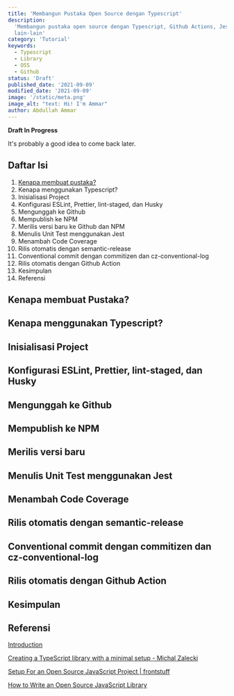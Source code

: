 ```yaml
---
title: 'Membangun Pustaka Open Source dengan Typescript'
description:
  'Membangun pustaka open source dengan Typescript, Github Actions, Jest, semantic-release, dan
  lain-lain'
category: 'Tutorial'
keywords:
  - Typescript
  - Library
  - OSS
  - Github
status: 'Draft'
published_date: '2021-09-09'
modified_date: '2021-09-09'
image: '/static/meta.png'
image_alt: "text: Hi! I'm Ammar"
author: Abdullah Ammar
---
```



<Callout>
  <strong>Draft In Progress</strong>
  <p>It's probably a good idea to come back later.</p>
</Callout>

## Daftar Isi

1. [Kenapa membuat pustaka?](#kenapa-membuat-pustaka)
2. Kenapa menggunakan Typescript?
3. Inisialisasi Project
4. Konfigurasi ESLint, Prettier, lint-staged, dan Husky
5. Mengunggah ke Github
6. Mempublish ke NPM
7. Merilis versi baru ke Github dan NPM
8. Menulis Unit Test menggunakan Jest
9. Menambah Code Coverage
10. Rilis otomatis dengan semantic-release
11. Conventional commit dengan commitizen dan cz-conventional-log
12. Rilis otomatis dengan Github Action
13. Kesimpulan
14. Referensi

## Kenapa membuat Pustaka?

## Kenapa menggunakan Typescript?

## Inisialisasi Project

## Konfigurasi ESLint, Prettier, lint-staged, dan Husky

## Mengunggah ke Github

## Mempublish ke NPM

## Merilis versi baru

## Menulis Unit Test menggunakan Jest

## Menambah Code Coverage

## Rilis otomatis dengan semantic-release

## Conventional commit dengan commitizen dan cz-conventional-log

## Rilis otomatis dengan Github Action

## Kesimpulan

## Referensi

[Introduction](https://basarat.gitbook.io/typescript/)

[Creating a TypeScript library with a minimal setup - Michal Zalecki](https://michalzalecki.com/creating-typescript-library-with-a-minimal-setup/)

[Setup For an Open Source JavaScript Project | frontstuff](https://frontstuff.io/setup-for-an-open-source-javascript-project)

[How to Write an Open Source JavaScript Library](https://egghead.io/courses/how-to-write-an-open-source-javascript-library)
